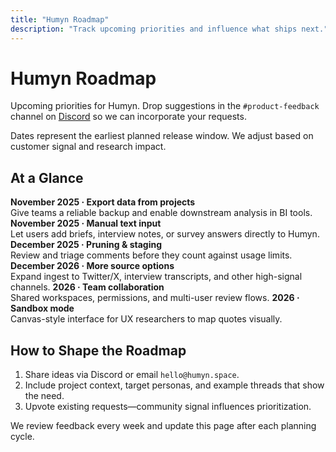 ```yaml
---
title: "Humyn Roadmap"
description: "Track upcoming priorities and influence what ships next."
---
```


# Humyn Roadmap

Upcoming priorities for Humyn. Drop suggestions in the `#product-feedback` channel on [Discord](https://discord.gg/bycbt28zpk) so we can incorporate your requests.

<Callout>
Dates represent the earliest planned release window. We adjust based on customer signal and research impact.
</Callout>

## At a Glance

<CardGroup cols={3}>
  <Card title="High Priority" icon="bolt">
    <List>
      <ListItem>
        <strong>November 2025 · Export data from projects</strong><br />
        Give teams a reliable backup and enable downstream analysis in BI tools.
      </ListItem>
      <ListItem>
        <strong>November 2025 · Manual text input</strong><br />
        Let users add briefs, interview notes, or survey answers directly to Humyn.
      </ListItem>
      <ListItem>
        <strong>December 2025 · Pruning & staging</strong><br />
        Review and triage comments before they count against usage limits.
      </ListItem>
    </List>
  </Card>
  <Card title="Medium Priority" icon="chart-simple">
    <List>
      <ListItem>
        <strong>December 2026 · More source options</strong><br />
        Expand ingest to Twitter/X, interview transcripts, and other high-signal channels.
      </ListItem>
    </List>
  </Card>
  <Card title="Low Priority" icon="seedling">
    <List>
      <ListItem>
        <strong>2026 · Team collaboration</strong><br />
        Shared workspaces, permissions, and multi-user review flows.
      </ListItem>
      <ListItem>
        <strong>2026 · Sandbox mode</strong><br />
        Canvas-style interface for UX researchers to map quotes visually.
      </ListItem>
    </List>
  </Card>
</CardGroup>

## How to Shape the Roadmap

1. Share ideas via Discord or email `hello@humyn.space`.  
2. Include project context, target personas, and example threads that show the need.  
3. Upvote existing requests—community signal influences prioritization.

We review feedback every week and update this page after each planning cycle.
